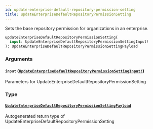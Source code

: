 ```yaml
---
id: update-enterprise-default-repository-permission-setting
title: updateEnterpriseDefaultRepositoryPermissionSetting
---
```


Sets the base repository permission for organizations in an enterprise.

```graphql
updateEnterpriseDefaultRepositoryPermissionSetting(
  input: UpdateEnterpriseDefaultRepositoryPermissionSettingInput!
): UpdateEnterpriseDefaultRepositoryPermissionSettingPayload

```

### Arguments

#### `input` ([`UpdateEnterpriseDefaultRepositoryPermissionSettingInput!`](/docs/api/inputs/update-enterprise-default-repository-permission-setting-input))

Parameters for UpdateEnterpriseDefaultRepositoryPermissionSetting

### Type

#### [`UpdateEnterpriseDefaultRepositoryPermissionSettingPayload`](/docs/api/objects/update-enterprise-default-repository-permission-setting-payload)

Autogenerated return type of UpdateEnterpriseDefaultRepositoryPermissionSetting
